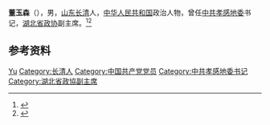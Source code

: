 '''董玉森'''（{{bd|1925年|}}），男，[[山东|山东]][[长清|长清]]人，[[中华人民共和国|中华人民共和国]]政治人物，曾任[[中共孝感地委|中共孝感地委]]书记，[[湖北省政协|湖北省政协]]副主席。<ref>{{Cite book|title=中国共产党人名大辞典|author=盛平主编|publisher=中国国际广播出版社|year=1991|isbn=|location=北京|pages=}}</ref><ref>{{Cite book|title=中华人民共和国职官志|author=何虎生, 李耀东, 向常福主编|publisher=中国社会出版社|year=2003|isbn=9787800883934|location=北京|pages=}}</ref>

== 参考资料 ==
{{reflist}}

{{中国人物小作品}}

{{Authority control}}
{{DEFAULTSORT:Dong董}}
[[Category:董姓|Yu]]
[[Category:长清人|Category:长清人]]
[[Category:中国共产党党员|Category:中国共产党党员]]
[[Category:中共孝感地委书记|Category:中共孝感地委书记]]
[[Category:湖北省政協副主席|Category:湖北省政協副主席]]